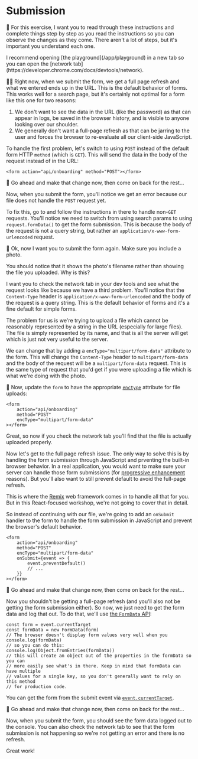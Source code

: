 # Submission

🐨 For this exercise, I want you to read through these instructions and complete
things step by step as you read the instructions so you can observe the changes
as they come. There aren't a lot of steps, but it's important you understand
each one.

<callout-info>
	I recommend opening [the playground](/app/playground) in a new tab so you can
	open the [network tab](https://developer.chrome.com/docs/devtools/network).
</callout-info>

👨‍💼 Right now, when we submit the form, we get a full page refresh and what we
entered ends up in the URL. This is the default behavior of forms. This works
well for a search page, but it's certainly not optimal for a form like this one
for two reasons:

1. We don't want to see the data in the URL (like the password) as that can
   appear in logs, be saved in the browser history, and is visible to anyone
   looking over our shoulder.
2. We generally don't want a full-page refresh as that can be jarring to the
   user and forces the browser to re-evaluate all our client-side JavaScript.

To handle the first problem, let's switch to using `POST` instead of the default
form HTTP `method` (which is `GET`). This will send the data in the body of the
request instead of in the URL:

```tsx
<form action="api/onboarding" method="POST"></form>
```

🐨 Go ahead and make that change now, then come on back for the rest...

Now, when you submit the form, you'll notice we get an error because
our <InlineFile file="api.server.ts" /> file does not handle the `POST` request
yet.

To fix this, go to <InlineFile file="api.server.ts" /> and follow the
instructions in there to handle non-`GET` requests. You'll notice we need to
switch from using search params to using `request.formData()` to get the form
submission. This is because the body of the request is not a query string, but
rather an `application/x-www-form-urlencoded` request.

🐨 Ok, now I want you to submit the form again. Make sure you include a photo.

You should notice that it shows the photo's filename rather than showing the
file you uploaded. Why is this?

I want you to check the network tab in your dev tools and see what the request
looks like because we have a third problem. You'll notice that the
`Content-Type` header is `application/x-www-form-urlencoded` and the body of the
request is a query string. This is the default behavior of forms and it's a fine
default for simple forms.

The problem for us is we're trying to upload a file which cannot be reasonably
represented by a string in the URL (especially for large files). The file is
simply represented by its name, and that is all the server will get which is
just not very useful to the server.

We can change that by adding a `encType="multipart/form-data"` attribute to the
form. This will change the `Content-Type` header to `multipart/form-data` and
the body of the request will be a `multipart/form-data` request. This is the
same type of request that you'd get if you were uploading a file which is what
we're doing with the photo.

🐨 Now, update the `form` to have the appropriate [`enctype`](https://developer.mozilla.org/en-US/docs/Web/HTML/Element/form#enctype) attribute for file
uploads:

```tsx
<form
	action="api/onboarding"
	method="POST"
	encType="multipart/form-data"
></form>
```

Great, so now if you check the network tab you'll find that the file is
actually uploaded properly.

Now let's get to the full page refresh issue. The only way to solve this is by
handling the form submission through JavaScript and prventing the built-in
browser behavior. In a real application, you would want to make sure your server
can handle those form submissions (for
[progressive enhancement](https://www.youtube.com/watch?v=EzLGleT1yrY&list=PLV5CVI1eNcJgNqzNwcs4UKrlJdhfDjshf)
reasons). But you'll also want to still prevent default to avoid the full-page
refresh.

This is where the [Remix](https://remix.run) web framework comes in to handle
all that for you. But in this React-focused workshop, we're not going to cover
that in detail.

So instead of continuing with our <InlineFile file="api.server.ts" /> file,
we're going to add an `onSubmit` handler to the form to handle the form
submission in JavaScript and prevent the browser's default behavior.

```tsx
<form
	action="api/onboarding"
	method="POST"
	encType="multipart/form-data"
	onSubmit={event => {
		event.preventDefault()
		// ...
	}}
></form>
```

🐨 Go ahead and make that change now, then come on back for the rest...

Now you shouldn't be getting a full-page refresh (and you'll also not be getting
the form submission either). So now, we just need to get the form data and log
that out. To do that, we'll use
[the `FormData` API](https://developer.mozilla.org/en-US/docs/Web/API/FormData):

```tsx
const form = event.currentTarget
const formData = new FormData(form)
// The browser doesn't display form values very well when you console.log(formData)
// so you can do this:
console.log(Object.fromEntries(formData))
// this will create an object out of the properties in the formData so you can
// more easily see what's in there. Keep in mind that formData can have multiple
// values for a single key, so you don't generally want to rely on this method
// for production code.
```

You can get the form from the submit event via
[`event.currentTarget`](https://developer.mozilla.org/en-US/docs/Web/API/Event/currentTarget).

🐨 Go ahead and make that change now, then come on back for the rest...

Now, when you submit the form, you should see the form data logged out to the
console. You can also check the network tab to see that the form submission is
not happening so we're not getting an error and there is no refresh.

Great work!
